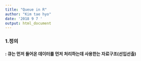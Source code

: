 ```yaml
---
title: "Queue in R"
author: "Kim tae hyo"
date: '2018 9 7 '
output: html_document
---
```


### 1.정의
#### : 큐는 먼저 들어온 데이터를 먼저 처리하는데 사용한는 자료구조(선입선출)

